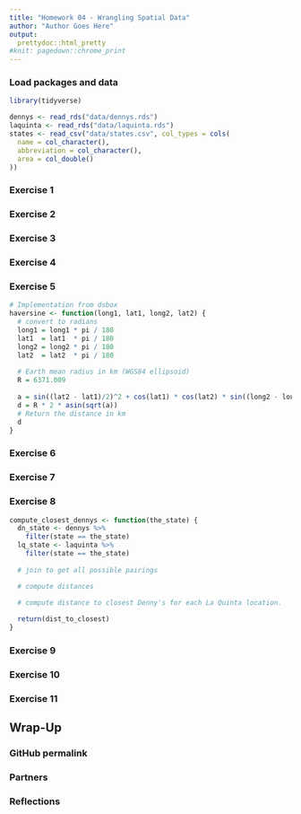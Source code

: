 ```yaml
---
title: "Homework 04 - Wrangling Spatial Data"
author: "Author Goes Here"
output:
  prettydoc::html_pretty
#knit: pagedown::chrome_print
---
```


### Load packages and data

```r
library(tidyverse) 
```

```r
dennys <- read_rds("data/dennys.rds")
laquinta <- read_rds("data/laquinta.rds")
states <- read_csv("data/states.csv", col_types = cols(
  name = col_character(),
  abbreviation = col_character(),
  area = col_double()
))
```

### Exercise 1


### Exercise 2


### Exercise 3


### Exercise 4


### Exercise 5


```r
# Implementation from dsbox
haversine <- function(long1, lat1, long2, lat2) {
  # convert to radians
  long1 = long1 * pi / 180
  lat1  = lat1  * pi / 180
  long2 = long2 * pi / 180
  lat2  = lat2  * pi / 180
  
  # Earth mean radius in km (WGS84 ellipsoid)
  R = 6371.009
  
  a = sin((lat2 - lat1)/2)^2 + cos(lat1) * cos(lat2) * sin((long2 - long1)/2)^2
  d = R * 2 * asin(sqrt(a))
  # Return the distance in km
  d
}
```


### Exercise 6


### Exercise 7


### Exercise 8

```r
compute_closest_dennys <- function(the_state) {
  dn_state <- dennys %>% 
    filter(state == the_state)
  lq_state <- laquinta %>% 
    filter(state == the_state)
  
  # join to get all possible pairings

  # compute distances
  
  # compute distance to closest Denny's for each La Quinta location.

  return(dist_to_closest)
}
```


### Exercise 9


### Exercise 10


### Exercise 11


## Wrap-Up

### GitHub permalink

### Partners

### Reflections

